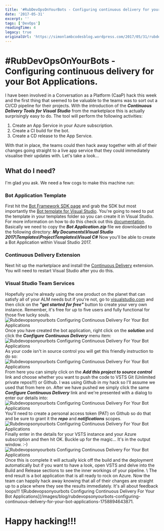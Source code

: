 ```yaml
---
title: '#RubDevOpsOnYourBots - Configuring continuous delivery for your Bot Applications.'
date: '2017-05-31'
excerpt: ''
tags: ['DevOps']
readingTime: 4
legacy: true
originalUrl: 'https://simonlambcodesblog.wordpress.com/2017/05/31/rubdevopsonyourbots-configuring-continuous-delivery-for-your-bot-applications/'
---
```


# #RubDevOpsOnYourBots - Configuring continuous delivery for your Bot Applications.

I have been involved in a Conversation as a Platform (CaaP) hack this week and the first thing that seemed to be valuable to the teams was to sort out a CI/CD pipeline for their projects. With the introduction of the _**Continuous Delivery Tools for Visual Studio**_ from the marketplace this is actually surprisingly easy to do. The tool will perform the following activities:

1.  Create an App Service in your Azure subscription.
2.  Create a CI build for the bot.
3.  Create a CD release to the App Service.

With that in place, the teams could then hack away together with all of their changes going straight to a live app service that they could immediately visualise their updates with. Let's take a look...

## What do I need?

I'm glad you ask. We need a few cogs to make this machine run:

### Bot Application Template

First hit the [Bot Framework SDK page](https://docs.microsoft.com/en-us/bot-framework/resources-tools-downloads) and grab the SDK but most importantly the [Bot template for Visual Studio](http://aka.ms/bf-bc-vstemplate). You're going to need to put the template in your templates folder so you can create it in Visual Studio.
For more information on how to do this check out this [documentation](https://msdn.microsoft.com/en-us/library/y3kkate1.aspx). Basically we need to copy the _**Bot Application.zip**_ file we downloaded to the following directory: _**My Documents\\Visual Studio 2017\\Templates\\ProjectTemplates\\Visual C#**_ Now you'll be able to create a Bot Application within Visual Studio 2017.

### Continuous Delivery Extension

Next hit up the marketplace and install the [Continuous Delivery](https://marketplace.visualstudio.com/items?itemName=VSIDEDevOpsMSFT.ContinuousDeliveryToolsforVisualStudio) extension. You will need to restart Visual Studio after you do this.

### Visual Studio Team Services

Hopefully you're already using the one product on the planet that can satisfy all of your ALM needs but if you're not, go to [visualstudio.com](https://www.visualstudio.com/) and then click on the _**"get started for free"**_ button to create your very own instance. Remember, it's free for up to five users and fully functional for those five lucky souls.
![Rubdevopsonyourbots Configuring Continuous Delivery For Your Bot Applications](/images/blog/rubdevopsonyourbots-configuring-continuous-delivery-for-your-bot-applications-1758985195929-0.jpg) Once you have created the bot application, right click on the _**solution**_ and click the _**Configure Continuous Delivery**_ menu item: ![Rubdevopsonyourbots Configuring Continuous Delivery For Your Bot Applications](/images/blog/rubdevopsonyourbots-configuring-continuous-delivery-for-your-bot-applications-1758985196176-1.jpg) As your code isn't in source control you will get this friendly instruction to do so: ![Rubdevopsonyourbots Configuring Continuous Delivery For Your Bot Applications](/images/blog/rubdevopsonyourbots-configuring-continuous-delivery-for-your-bot-applications-1758985196235-2.jpg) From here you can simply click on the _**Add this project to source control**_ link and choose whether you want to push the code to VSTS Git (Unlimited private repos!!!) or Github. I was using Github in my hack so I'll assume we used that from here on.
After we have pushed we simply click the same _**Configure Continuous Delivery**_ link and we're presented with a dialog to enter our details into: ![Rubdevopsonyourbots Configuring Continuous Delivery For Your Bot Applications](/images/blog/rubdevopsonyourbots-configuring-continuous-delivery-for-your-bot-applications-1758985196282-3.jpg) You'll need to create a personal access token (PAT) on Github so do that and be sure to grant it the _**repo**_ and _**notifications**_ scopes. ![Rubdevopsonyourbots Configuring Continuous Delivery For Your Bot Applications](/images/blog/rubdevopsonyourbots-configuring-continuous-delivery-for-your-bot-applications-1758985196331-4.jpg) Finally enter in the details for your VSTS instance and your Azure subscription and then hit OK. Buckle up for the magic... It's in the output window. :-) ![Rubdevopsonyourbots Configuring Continuous Delivery For Your Bot Applications](/images/blog/rubdevopsonyourbots-configuring-continuous-delivery-for-your-bot-applications-1758985196383-5.jpg) Once this is complete it will actually kick off the build and the deployment automatically but if you want to have a look, open VSTS and delve into the Build and Release sections to see the inner workings of your pipeline. \ The end result is a bot application that is all ready to rock on Azure.
Now the team can happily hack away knowing that all of their changes are straight up to a place where they see the results immediately. It's all about feedback loops!!! ![Rubdevopsonyourbots Configuring Continuous Delivery For Your Bot Applications](/images/blog/rubdevopsonyourbots-configuring-continuous-delivery-for-your-bot-applications-1758894643871.

# Happy hacking!!!
